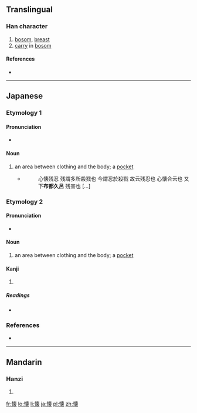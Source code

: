 {{also|懷}}
==Translingual==

===Han character===
{{Han char|rn=61|rad=心|as=13|sn=16|four=|canj=心卜田女 (PYWV), X心卜田女 (XPYWV)}}

# [[bosom]], [[breast]]
# [[carry]] in [[bosom]]

====References====
* {{Han ref|kx=0406.141|dkj=11351|dj=0747.100|hdz=42362.100|uh=61D0|ud=25040}}

----

==Japanese==

===Etymology 1===

====Pronunciation====
* {{IPA|/ɸutsukuro/|lang=ja}}

====Noun====
{{ja-noun|k|hira=ふつくろ|rom=futsukuro|hidx=ふつくろ}}

# an area between clothing and the body; a [[pocket]]
#* {{RQ:Shin'yaku Kegonkyō Ongi Shiki|92}}
#*: 心懐残忍 残謂多所殺戮也 今謂忍於殺戮 故云残忍也 心懐合云也 又下'''布都久呂''' 残害也 [...]

===Etymology 2===

====Pronunciation====
* {{IPA|/ɸutokoro/|lang=ja}}

====Noun====
{{ja-noun|k|hira=ふところ|rom=futokoro|hidx=ふところ}}

# an area between clothing and the body; a [[pocket]]

====Kanji====
{{ja-kanji|grade=c|rs=心13}}

# {{defn|lang=ja|sort=心13}}

=====Readings=====
* {{ja-readings|on=[[かい]] (kai)|kun=[[なつく]] (natsuku), [[ふところ]] (futokoro), [[おもう]] (omou)}}

===References===
* {{Shin'yaku Kegonkyō Ongi Shiki}}

----

==Mandarin==

===Hanzi===
{{cmn-hanzi|pin=[[huái]] ([[huai2]])|wg=huai<sup>2</sup>}}

# {{defn|lang=cmn|sort=心13}}

[[fr:懐]]
[[lo:懐]]
[[li:懐]]
[[ja:懐]]
[[pl:懐]]
[[zh:懐]]